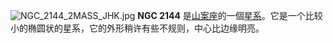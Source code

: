 {{NGCInfoBox|NGCID=NGC 2144|發現者=約翰·弗里德里希·威廉·赫歇爾|發現日期=1836年1月17日|其他編號=ESO 16-10,AM 0546-820,IRAS05464-8208|曆元=J2000.0|赤經=5時40分56.3秒
|赤緯=-82°7'8"|星座=山案座|星體=星系|星等=13|表面亮度=13.3|藍等=13.9}}

[[File:NGC_2144_2MASS_JHK.jpg|left]]
'''NGC 2144''' 是[[山案座|山案座]]的一個[[星系|星系]]。它是一个比较小的椭圆状的星系，它的外形稍许有些不规则，中心比边缘明亮。

{{NGCReference|2144}}